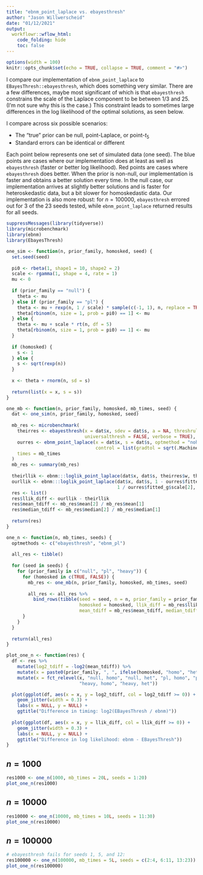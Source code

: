 ```yaml
---
title: "ebnm_point_laplace vs. ebayesthresh"
author: "Jason Willwerscheid"
date: "01/12/2021"
output:
  workflowr::wflow_html:
    code_folding: hide
    toc: false
---
```


```r
options(width = 100)
knitr::opts_chunk$set(echo = TRUE, collapse = TRUE, comment = "#>")
```

I compare our implementation of `ebnm_point_laplace` to `EBayesThresh::ebayesthresh`, which does something very similar. There are a few differences, maybe most significant of which is that `ebayesthresh` constrains the scale of the Laplace component to be between $1/3$ and $25$. (I'm not sure why this is the case.) This constraint leads to sometimes large differences in the log likelihood of the optimal solutions, as seen below.

I compare across six possible scenarios:

* The "true" prior can be null, point-Laplace, or point-$t_5$
* Standard errors can be identical or different

Each point below represents one set of simulated data (one seed). The blue points are cases where our implementation does at least as well as `ebayesthresh` (faster or better log likelihood). Red points are cases where `ebayesthresh` does better. When the prior is non-null, our implementation is faster and obtains a better solution every time. In the null case, our implementation arrives at slightly better solutions and is faster for heteroskedastic data, but a bit slower for homoskedastic data. Our implementation is also more robust: for $n = 100000$, `ebayesthresh` errored out for 3 of the 23 seeds tested, while `ebnm_point_laplace` returned results for all seeds.

```r
suppressMessages(library(tidyverse))
library(microbenchmark)
library(ebnm)
library(EbayesThresh)

one_sim <- function(n, prior_family, homosked, seed) {
  set.seed(seed)
  
  pi0 <- rbeta(1, shape1 = 10, shape2 = 2)
  scale <- rgamma(1, shape = 4, rate = 1)
  mu <- 0
  
  if (prior_family == "null") {
    theta <- mu
  } else if (prior_family == "pl") {
    theta <- mu + rexp(n, 1 / scale) * sample(c(-1, 1), n, replace = TRUE)
    theta[rbinom(n, size = 1, prob = pi0) == 1] <- mu
  } else {
    theta <- mu + scale * rt(n, df = 5)
    theta[rbinom(n, size = 1, prob = pi0) == 1] <- mu
  }
  
  if (homosked) {
    s <- 1
  } else {
    s <- sqrt(rexp(n))
  }
  
  x <- theta + rnorm(n, sd = s)
 
  return(list(x = x, s = s)) 
}

one_mb <- function(n, prior_family, homosked, mb_times, seed) {
  dat <- one_sim(n, prior_family, homosked, seed)
  
  mb_res <- microbenchmark(
    theirres <- ebayesthresh(x = dat$x, sdev = dat$s, a = NA, threshrule = "mean", 
                             universalthresh = FALSE, verbose = TRUE),
    ourres <- ebnm_point_laplace(x = dat$x, s = dat$s, optmethod = "nohess_nlm", 
                                 control = list(gradtol = sqrt(.Machine$double.eps), stepmax = 5)),
    times = mb_times
  )
  mb_res <- summary(mb_res)
  
  theirllik <- ebnm:::loglik_point_laplace(dat$x, dat$s, theirres$w, theirres$a, 0)
  ourllik <- ebnm:::loglik_point_laplace(dat$x, dat$s, 1 - ourres$fitted_g$pi[1], 
                                         1 / ourres$fitted_g$scale[2], 0)
  res <- list()
  res$llik_diff <- ourllik - theirllik
  res$mean_tdiff <- mb_res$mean[2] / mb_res$mean[1]
  res$median_tdiff <- mb_res$median[2] / mb_res$median[1]
  
  return(res)
}

one_n <- function(n, mb_times, seeds) {
  optmethods <- c("ebayesthresh", "ebnm_pl")
  
  all_res <- tibble()
  
  for (seed in seeds) {
    for (prior_family in c("null", "pl", "heavy")) {
      for (homosked in c(TRUE, FALSE)) {
        mb_res <- one_mb(n, prior_family, homosked, mb_times, seed)
        
        all_res <- all_res %>%
          bind_rows(tibble(seed = seed, n = n, prior_family = prior_family, 
                           homosked = homosked, llik_diff = mb_res$llik_diff, 
                           mean_tdiff = mb_res$mean_tdiff, median_tdiff = mb_res$median_tdiff))
      }
    }
  }
  
  return(all_res)
}

plot_one_n <- function(res) {
  df <- res %>%
    mutate(log2_tdiff = -log2(mean_tdiff)) %>%
    mutate(x = paste0(prior_family, ", ", ifelse(homosked, "homo", "het"))) %>%
    mutate(x = fct_relevel(x, "null, homo", "null, het", "pl, homo", "pl, het",
                           "heavy, homo", "heavy, het"))

  plot(ggplot(df, aes(x = x, y = log2_tdiff, col = log2_tdiff >= 0)) +
    geom_jitter(width = 0.3) +
    labs(x = NULL, y = NULL) +
    ggtitle("Difference in timing: log2(EBayesThresh / ebnm)"))
  
  plot(ggplot(df, aes(x = x, y = llik_diff, col = llik_diff >= 0)) +
    geom_jitter(width = 0.3) +
    labs(x = NULL, y = NULL) +
    ggtitle("Difference in log likelihood: ebnm - EBayesThresh"))
}
```

## $n = 1000$

```r
res1000 <- one_n(1000, mb_times = 20L, seeds = 1:20)
plot_one_n(res1000)
```

## $n = 10000$

```r
res10000 <- one_n(10000, mb_times = 10L, seeds = 11:30)
plot_one_n(res10000)
```

## $n = 100000$

```r
# ebayesthresh fails for seeds 1, 5, and 12:
res100000 <- one_n(100000, mb_times = 5L, seeds = c(2:4, 6:11, 13:23))
plot_one_n(res100000)
```
